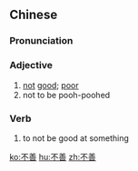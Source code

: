 ==Chinese==
{{zh-forms}}

===Pronunciation===
{{zh-pron
|m=不shàn
|cat=a,v
}}

===Adjective===
{{zh-adj}}

# [[not]] [[good]]; [[poor]]
# not to be pooh-poohed

===Verb===
{{zh-verb}}

# to not be good at something

[[ko:不善]]
[[hu:不善]]
[[zh:不善]]